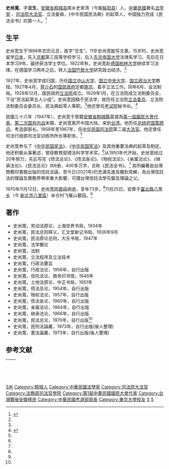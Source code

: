 {{Infobox_officeholder
| name = 史尚寬
| image = 中華民國大法官史尚寬.jpg
| width = 
| Sex = 男 
| now =  
| period =
| Native place = 
| date of birth =  1898年
| date of death =  {{death date and age|1970|11|12|1898|0|0}}
| party = 
| place of birth = {{QING|安徽省}}[[安慶府|安慶府]][[桐城縣|桐城縣]]
| place of death = {{TWN}}
| nationality = {{ROC}}
| educate = 
* [[京都|京都]]第三高等學校
* [[東京帝國大學|東京帝國大學]]法律系
* [[德國|德國]][[柏林大學|柏林大學]]
* [[法國|法國]][[巴黎大學|巴黎大學]]
| past = 
* [[国立中山大学|国立中山大学]]教授
* [[国立中央大学|国立中央大学]]教授
* [[国立政治大学|国立政治大学]]教授
* [[立法委员|立法委员]]
* [[考試院|考試院]]秘書長
* [[第一屆國民大會代表|第一屆國民大會代表]]
* [[总统府国策顾问|总统府国策顾问]]
* 考選部部長
* [[司法院大法官|司法院大法官]]（1958年-1967年）
* 司法行政部司法官訓練所所長
}}

'''史尚寬'''{{BD|1898年||1970年|11月12日|catIdx=Shi史}}，字'''旦生'''，[[安徽省|安徽省]][[桐城县|桐城县]]南乡史家湾（今属[[枞阳县|枞阳县]]）人，[[中華民國|中華民國]]著名[[法学家|法学家]] 、[[司法院大法官|司法院大法官]]、立法委員，《中华民国民法典》的起草人，中国独力完成《民法全书》的第一人。<ref name=ssk>{{Cite web |url=http://www.ahage.net/jinxiandaimingren/17677.html |title=史尚宽：中国民法第一人，安徽文化网，2010-10-09 |access-date=2013-06-06 |archive-url=https://web.archive.org/web/20120523072725/http://ahage.net/jinxiandaimingren/17677.html |archive-date=2012-05-23 |dead-url=yes }}</ref>

==生平==
史尚宽生于1898年农历元旦，故字“旦生”。11岁史尚宽能写文章。15岁时，史尚宽留学[[日本|日本]]，先入[[京都|京都]]第三高等学校学习，后入[[东京帝国大学|东京帝国大学]]法律系学习，先后在日本学习9年，最终获法学士学位。1922年秋，史尚宽赴[[德国|德国]][[柏林大学|柏林大学]]继续学习法律。在德国学习两年之后，转入[[法国|法国]][[巴黎大学|巴黎大学]]研究政治经济。<ref name=ssk/>

1927年，史尚宽学成归国，历任[[国立中山大学|国立中山大学]]、[[国立中央大学|国立中央大学]]、[[国立政治大学|国立政治大学]]教授。1927年4月，[[蒋介石|蒋介石]]的[[国民政府|国民政府]]定都[[南京|南京]]，着手立法工作。同年6月，设法制局。1928年12月，国民政府[[立法院|立法院]]成立。1929年1月，在立法院成立法制委员会，下设“民法起草五人小组”。史尚宽因精于民法学，故历任立法院[[立法委员|立法委员]]、立法院法制委员会委员长、民法典起草人等职。<ref name=ssk/>他还曾任[[考试院|考试院]]秘书长。<ref name=tsg>{{Cite web |url=http://www.law-lib.com/fxj/fxj.asp?id=519 |title=史尚宽，法律图书馆，于2013-06-06查阅 |access-date=2013-06-06 |archive-date=2019-05-07 |archive-url=https://web.archive.org/web/20190507221958/http://www.law-lib.com/fxj/fxj.asp?id=519 |dead-url=no }}</ref>

民國三十六年（1947年），史尚宽于原籍[[安徽省|安徽省]][[桐城縣|桐城縣]]當選為[[第一屆國民大會代表|第一屆國民大會代表]]。[[第二次国共内战|第二次国共内战]]末期，史尚宽离开中国大陆，来到[[台湾|台湾]]。他历任[[总统府国策顾问|总统府国策顾问]]、考选部部长。1958年至1967年，任[[中华民国司法院|中华民国司法院]]第二届[[司法院大法官|大法官]]。他还曾任司法行政部司法官训练所所长等职务。<ref name=tsg/>

史尚宽参与了《[[中华民国民法|中华民国民法]]》、《[[中华民国宪法|中华民国宪法]]》及其他重要法典的起草及制定。他还积极从事著述，曾获教育部颁法科学学术奖。<ref name=tsg/>从1950年代开始，史尚宽经过20年努力，先后写完《债法总论》、《债法各论》、《物权法论》、《亲属法论》、《继承法论》、《民法总论》共6册，400多万字，合称《民法全书》。<ref name=ssk/>
其所編著由台灣商務印書館出版的信託法論，至今日(2021年)仍充滿先進及獨到見解，為台灣信託法的理論及實務界帶來重大影響，可謂台灣信託法學先驅及理論之父。

1970年11月12日，史尚宽因[[胃癌|胃癌]]病逝，享年73岁。<ref name=ssk/>11月25日，安葬于[[臺北縣|臺北縣]][[八里區|八里乡]]（今 [[新北市|新北市]][[八里區|八里區]]）米仓村飞雁山墓园。<ref name=tsg/>

==著作==
*史尚寬，劳动法原论，上海世界书局，1934年
*史尚寬，民法总则释义，汇文堂新记书局，1936年9月
*史尚寬，民法原论总则，大东书局，1947年
*史尚寬，法学概论
*史尚寬，法制
*史尚寬，立法程序及立法技术
*史尚寬，行政法要旨
*史尚寬，行政法论，1956年，自行出版
*史尚寬，信托法论，商务印书馆，1946年
*史尚寬，土地法原论，中正书局，1951年
*史尚寬，债法总论，1954年，自行出版
*史尚寬，物权法论，1957年，自行出版
*史尚寬，债法各论，1960年，自行出版
*史尚寬，亲属法论，1964年，自行出版
*史尚寬，继承法论，1966年，自行出版
*史尚寬，民法总论，1970年，自行出版<ref name=tsg/>
*史尚寬，民刑法論叢，1973年，自行出版(後人整理)
*史尚寬，憲法論叢，1973年，自行出版(後人整理)

==参考文献==
{{reflist}}

{| class="wikitable" style="margin:0 auto"
|- 
!　{{CHN1928}}
{{先代次代|[[中華民國考選部|考選部]]部長|<small>1952年—1957年8月</small>|[[田炯錦|田炯錦]]|[[陳雪屏|陳雪屏]]}}
|}

{{中華民國歷屆司法院大法官列表}}
{{第1屆中華民國訓政時期立法委員名單}}
{{第2屆中華民國訓政時期立法委員名單}}
{{第3屆中華民國訓政時期立法委員名單}}
{{第4屆中華民國訓政時期立法委員名單}}

{{DEFAULTSORT:Shi史}}
[[Category:史姓|S尚]]
[[Category:桐城人|Category:桐城人]]
[[Category:中華民國法學家|Category:中華民國法學家]]
[[Category:司法院大法官|Category:司法院大法官]]
[[Category:法務部司法官學院|Category:法務部司法官學院]]
[[Category:第1屆中華民國國民大會代表|Category:第1屆中華民國國民大會代表]]
[[Category:台灣戰後安徽移民|Category:台灣戰後安徽移民]]
[[Category:中華民國考選部部長|Category:中華民國考選部部長]]
[[Category:東京大學校友|Category:東京大學校友]]
[[Category:柏林洪堡大學校友|S]]
[[Category:巴黎大學校友|S]]